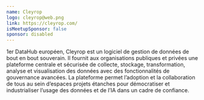 ```yaml
---
name: Cleyrop
logo: cleyrop@web.png
link: https://cleyrop.com/
isMeetupSponsor: false
sponsor: disabled
---
```


1er DataHub européen, Cleyrop est un logiciel de gestion de données de bout en
bout souverain. Il fournit aux organisations publiques et privées une plateforme
centrale et sécurisée de collecte, stockage, transformation, analyse et
visualisation des données avec des fonctionnalités de gouvernance avancées.
La plateforme permet l’adoption et la collaboration de tous au sein d’espaces
projets étanches pour démocratiser et industrialiser l’usage des données et de
l’IA dans un cadre de confiance.

